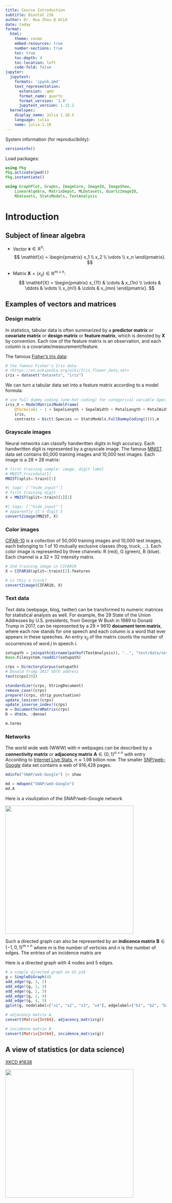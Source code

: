 ```yaml
---
title: Course Introduction
subtitle: Biostat 216
author: Dr. Hua Zhou @ UCLA
date: today
format:
  html:
    theme: cosmo
    embed-resources: true
    number-sections: true
    toc: true
    toc-depth: 4
    toc-location: left
    code-fold: false
jupyter:
  jupytext:
    formats: 'ipynb,qmd'
    text_representation:
      extension: .qmd
      format_name: quarto
      format_version: '1.0'
      jupytext_version: 1.15.2
  kernelspec:
    display_name: Julia 1.10.5
    language: julia
    name: julia-1.10
---
```


System information (for reproducibility):

```julia
versioninfo()
```

Load packages:

```julia
using Pkg
Pkg.activate(pwd())
Pkg.instantiate()
```

```julia
using GraphPlot, Graphs, ImageCore, ImageIO, ImageShow, 
    LinearAlgebra, MatrixDepot, MLDatasets, QuartzImageIO, 
    RDatasets, StatsModels, TextAnalysis
```

# Introduction

## Subject of linear algebra

- Vector $\mathbf{x} \in \mathbb{R}^{n}$:
$$
  \mathbf{x} = \begin{pmatrix} x_1 \\ x_2 \\ \vdots \\ x_n \end{pmatrix}.
$$

- Matrix $\mathbf{X} = (x_{ij}) \in \mathbb{R}^{m \times n}$:
$$
  \mathbf{X} = \begin{pmatrix}
  x_{11} & \cdots & x_{1n} \\
  \vdots & \ddots & \vdots \\
  x_{m1} & \cdots & x_{mn}
  \end{pmatrix}.
$$

## Examples of vectors and matrices

### Design matrix

In statistics, tabular data is often summarized by a **predictor matrix** or **covariate matrix** or **design matrix** or **feature matrix**, which is denoted by $\mathbf{X}$ by convention. Each row of the feature matrix is an observation, and each column is a covariate/measurement/feature.

The famous [Fisher's Iris data](https://en.wikipedia.org/wiki/Iris_flower_data_set):

```julia
# the famous Fisher's Iris data
# <https://en.wikipedia.org/wiki/Iris_flower_data_set>
iris = dataset("datasets", "iris")
```

We can turn a tabular data set into a feature matrix according to a model formula:

```julia
# use full dummy coding (one-hot coding) for categorical variable Species
iris_X = ModelMatrix(ModelFrame(
    @formula(1 ~ 1 + SepalLength + SepalWidth + PetalLength + PetalWidth + Species), 
    iris,
    contrasts = Dict(:Species => StatsModels.FullDummyCoding()))).m
```

### Grayscale images

Neural networks can classify handwritten digits in high accuracy. Each handwritten digit is represented by a grayscale image. The famous [MNIST](https://en.wikipedia.org/wiki/MNIST_database) data set contains 60,000 training images and 10,000 test images. Each image is a $28 \times 28$ matrix:

```julia
# first training sample: image, digit label
# MNIST.traindata(1)
MNIST(split=:train)[1]
```

```julia
#| tags: ['"hide_input"']
# first training digit
X = MNIST(split=:train)[1][1]
```

```julia
#| tags: ['"hide_input"']
# apparently it's digit 5
convert2image(MNIST, X)
```

### Color images

[CIFAR-10](https://www.cs.toronto.edu/~kriz/cifar.html) is a collection of 50,000 training images and 10,000 test images, each belonging to 1 of 10 mutually exclusive classes (frog, truck, ...). Each color image is represented by three channels: R (red), G (green), B (blue). Each channel is a $32 \times 32$ intensity matrix.

```julia
# 2nd training image in CIFAR10
X = CIFAR10(split=:train)[2].features
```

```julia
# is this a truck?
convert2image(CIFAR10, X)
```

### Text data

Text data (webpage, blog, twitter) can be transformed to numeric matrices for statistical analysis as well. For example, the 29 State of the Union Addresses by U.S. presidents, from George W Bush in 1989 to Donald Trump in 2017, can be represented by a $29 \times 9610$ **document term matrix**, where each row stands for one speech and each column is a word that ever appears in these speeches. An entry $x_{ij}$ of the matrix counts the number of occurrences of word $j$ in speech $i$.

```julia
sotupath = joinpath(dirname(pathof(TextAnalysis)), "..", "test/data/sotu")
Base.Filesystem.readdir(sotupath)
```

```julia
crps = DirectoryCorpus(sotupath)
# Donald Trump 2017 SOTU address
text(crps[29])
```

```julia
standardize!(crps, StringDocument)
remove_case!(crps)
prepare!(crps, strip_punctuation)
update_lexicon!(crps)
update_inverse_index!(crps)
m = DocumentTermMatrix(crps)
D = dtm(m, :dense)
```

```julia
m.terms
```

### Networks

The world wide web (WWW) with $n$ webpages can be described by a **connectivity matrix** or **adjacency matrix** $\mathbf{A} \in \{0,1\}^{n \times n}$ with entry
\begin{eqnarray*}
    a_{ij} = \begin{cases}
    1 & \text{if page $i$ links to page $j$} \\
    0 & \text{otherwise}
    \end{cases}.
\end{eqnarray*}
According to [Internet Live Stats](https://www.internetlivestats.com/total-number-of-websites/), $n \approx 1.98$ billion now. The smaller [SNP/web-Google](https://snap.stanford.edu/data/web-Google.html) data set contains a web of 916,428 pages.

```julia
mdinfo("SNAP/web-Google") |> show
```

```julia
md = mdopen("SNAP/web-Google")
md.A
```

Here is a visulization of the SNAP/web-Google network

<img src="http://yifanhu.net/GALLERY/GRAPHS/GIF_SMALL/SNAP@web-Google.gif" width=400 align="center"/>

Such a directed graph can also be represented by an **indicence matrix** $\mathbf{B} \in \{-1,0,1\}^{m \times n}$ where $m$ is the number of verticies and $n$ is the number of edges. The entries of an incidence matrix are
\begin{eqnarray*}
    b_{ij} = \begin{cases}
    -1 & \text{if edge $j$ starts at vertex $i$} \\
    1 & \text{if edge $j$ ends at vertex $i$} \\
    0 & \text{otherwise}
    \end{cases}.
\end{eqnarray*}

Here is a directed graph with 4 nodes and 5 edges.

```julia
# a simple directed graph on GS p16
g = SimpleDiGraph(4)
add_edge!(g, 1, 2)
add_edge!(g, 1, 3)
add_edge!(g, 2, 3)
add_edge!(g, 2, 4)
add_edge!(g, 4, 3)
gplot(g, nodelabel=["x1", "x2", "x3", "x4"], edgelabel=["b1", "b2", "b3", "b4", "b5"])
```

```julia
# adjacency matrix A
convert(Matrix{Int64}, adjacency_matrix(g))
```

```julia
# incidence matrix B
convert(Matrix{Int64}, incidence_matrix(g))
```

## A view of statistics (or data science)

[XKCD #1838](https://xkcd.com/1838/)

<img src="https://imgs.xkcd.com/comics/machine_learning_2x.png" width=400 align="center"/>
